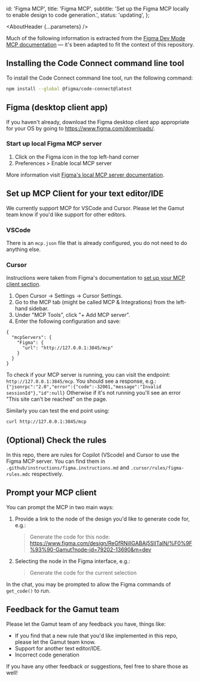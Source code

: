 

  id: 'Figma MCP',
  title: 'Figma MCP',
  subtitle: 'Set up the Figma MCP locally to enable design to code generation.',
  status: 'updating',
};

<Meta title="Meta/MCP/Figma MCP" />

<AboutHeader {...parameters} />

<Callout text="You must have a Dev or Full account to be able to be able to use the Figma MCP." />

Much of the following information is extracted from the [Figma Dev Mode MCP documentation](https://www.figma.com/dev-mode/mcp/getting-started/) — it's been adapted to fit the context of this repository.

## Installing the Code Connect command line tool

To install the Code Connect command line tool, run the following command:

```bash
npm install --global @figma/code-connect@latest
```

## Figma (desktop client app)

If you haven't already, download the Figma desktop client app appropriate for your OS by going to https://www.figma.com/downloads/.

### Start up local Figma MCP server

1. Click on the Figma icon in the top left-hand corner
2. Preferences > Enable local MCP server

More information visit [Figma's local MCP server documentation](https://help.figma.com/hc/en-us/articles/32132100833559-Guide-to-the-Dev-Mode-MCP-Server).

## Set up MCP Client for your text editor/IDE

We currently support MCP for VSCode and Cursor. Please let the Gamut team know if you'd like support for other editors.

### VSCode

There is an `mcp.json` file that is already configured, you do not need to do anything else.

### Cursor

Instructions were taken from Figma's documentation to [set up your MCP client section](https://help.figma.com/hc/en-us/articles/32132100833559-Guide-to-the-Dev-Mode-MCP-Server).

1. Open Cursor → Settings → Cursor Settings.
2. Go to the MCP tab (might be called MCP & Integrations) from the left-hand sidebar.
3. Under "MCP Tools", click "+ Add MCP server".
4. Enter the following configuration and save:

```
{
  "mcpServers": {
    "Figma": {
      "url": "http://127.0.0.1:3845/mcp"
    }
  }
}
```

To check if your MCP server is running, you can visit the endpoint: `http://127.0.0.1:3845/mcp`. You should see a response, e.g.: `{"jsonrpc":"2.0","error":{"code":-32001,"message":"Invalid sessionId"},"id":null}`
Otherwise if it's not running you'll see an error "This site can’t be reached" on the page.

Similarly you can test the end point using:

```bash
curl http://127.0.0.1:3845/mcp
```

## (Optional) Check the rules

In this repo, there are rules for Copilot (VScode) and Cursor to use the Figma MCP server. You can find them in `.github/instructions/figma.instructions.md` and `.cursor/rules/figma-rules.mdc` respectively.

## Prompt your MCP client

You can prompt the MCP in two main ways:

1. Provide a link to the node of the design you'd like to generate code for, e.g.:

   > Generate the code for this node: https://www.figma.com/design/ReGfRNillGABAj5SlITalN/%F0%9F%93%90-Gamut?node-id=79202-13690&m=dev

2. Selecting the node in the Figma interface, e.g.:
   > Generate the code for the current selection

In the chat, you may be prompted to allow the Figma commands of `get_code()` to run.

## Feedback for the Gamut team

Please let the Gamut team of any feedback you have, things like:

- If you find that a new rule that you'd like implemented in this repo, please let the Gamut team know.
- Support for another text editor/IDE.
- Incorrect code generation

If you have any other feedback or suggestions, feel free to share those as well!
